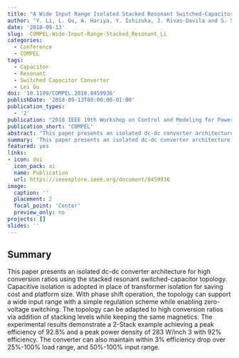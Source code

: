 ```yaml
---
title: "A Wide Input Range Isolated Stacked Resonant Switched-Capacitor dc-dc Converter for High Conversion Ratios"
author: "Y. Li, L. Gu, A. Hariya, Y. Ishizuka, J. Rivas-Davila and S. Sanders"
date: '2018-09-13'
slug: -COMPEL-Wide-Input-Range-Stacked_Resonant_Li
categories:
  - Conference
  - COMPEL
tags: 
  - Capacitor
  - Resonant 
  - Switched Capacitor Converter
  - Lei Gu
doi: '10.1109/COMPEL.2018.8459936'
publishDate: '2018-09-13T00:00:00-01:00'
publication_types:
  - '2'
publication: "2018 IEEE 19th Workshop on Control and Modeling for Power Electronics (COMPEL)"
publication_short: "COMPEL"
abstract: "This paper presents an isolated dc-dc converter architecture for high conversion ratios using the stacked resonant switched-capacitor topology. Capacitive isolation is adopted in place of transformer isolation for saving cost and platform size. With phase shift operation, the topology can support a wide input range with a simple regulation scheme while enabling zero-voltage switching. The topology can be adapted to high conversion ratios via addition of stacking levels while keeping the same magnetics. The experimental results demonstrate a 2-Stack example achieving a peak efficiency of 92.8% and a peak power density of 283 W/inch 3 with 92% efficiency. The converter can also maintain within 3% efficiency drop over 25%-100% load range, and 50%-100% input range."
summary: 'This paper presents an isolated dc-dc converter architecture for high conversion ratios using the stacked resonant switched-capacitor topology. Capacitive isolation is adopted in place of transformer isolation for saving cost and platform size. With phase shift operation, the topology can support a wide input range with a simple regulation scheme while enabling zero-voltage switching. The topology can be adapted to high conversion ratios via addition of stacking levels while keeping the same magnetics. The experimental results demonstrate a 2-Stack example achieving a peak efficiency of 92.8% and a peak power density of 283 W/inch 3 with 92% efficiency. The converter can also maintain within 3% efficiency drop over 25%-100% load range, and 50%-100% input range.'
featured: yes
links:
- icon: doi
  icon_pack: ai
  name: Publication
  url: https://ieeexplore.ieee.org/document/8459936
image:
  caption: ''
  placement: 2
  focal_point: 'Center'
  preview_only: no
projects: []
slides: ''
---
```


## Summary

This paper presents an isolated dc-dc converter architecture for high conversion ratios using the stacked resonant switched-capacitor topology. Capacitive isolation is adopted in place of transformer isolation for saving cost and platform size. With phase shift operation, the topology can support a wide input range with a simple regulation scheme while enabling zero-voltage switching. The topology can be adapted to high conversion ratios via addition of stacking levels while keeping the same magnetics. The experimental results demonstrate a 2-Stack example achieving a peak efficiency of 92.8% and a peak power density of 283 W/inch 3 with 92% efficiency. The converter can also maintain within 3% efficiency drop over 25%-100% load range, and 50%-100% input range.